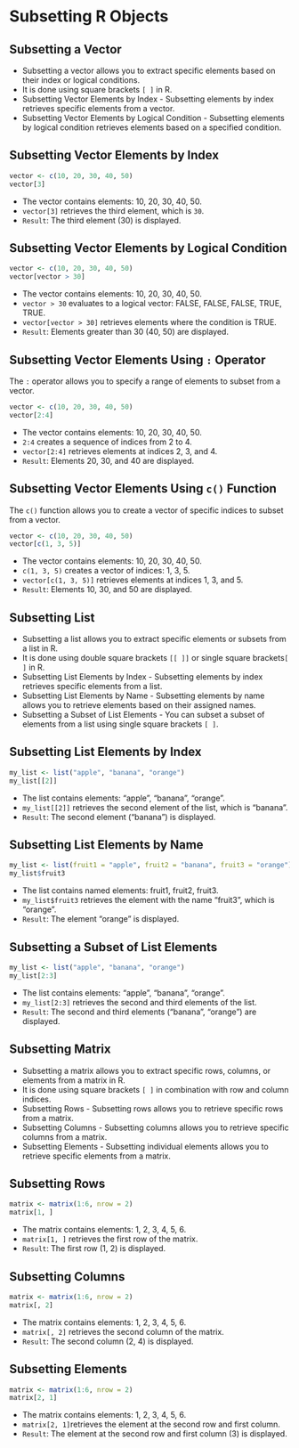 # Subsetting R Objects

## Subsetting a Vector

-   Subsetting a vector allows you to extract specific elements based on their index or logical conditions.
-   It is done using square brackets `[ ]` in R.
-   Subsetting Vector Elements by Index - Subsetting elements by index retrieves specific elements from a vector.
-   Subsetting Vector Elements by Logical Condition - Subsetting elements by logical condition retrieves elements based on a specified condition.

## Subsetting Vector Elements by Index

```{r, subset-vector-1}
vector <- c(10, 20, 30, 40, 50)
vector[3]
```

-   The vector contains elements: 10, 20, 30, 40, 50.
-   `vector[3]` retrieves the third element, which is `30`.
-   `Result`: The third element (30) is displayed.

## Subsetting Vector Elements by Logical Condition

```{r,subset-vector-2}
vector <- c(10, 20, 30, 40, 50)
vector[vector > 30]
```

-   The vector contains elements: 10, 20, 30, 40, 50.
-   `vector > 30` evaluates to a logical vector: FALSE, FALSE, FALSE, TRUE, TRUE.
-   `vector[vector > 30]` retrieves elements where the condition is TRUE.
-   `Result`: Elements greater than 30 (40, 50) are displayed.

## Subsetting Vector Elements Using `:` Operator

The `:` operator allows you to specify a range of elements to subset from a vector.

```{r, subset-vector-3}
vector <- c(10, 20, 30, 40, 50)
vector[2:4]
```

-   The vector contains elements: 10, 20, 30, 40, 50.
-   `2:4` creates a sequence of indices from 2 to 4.
-   `vector[2:4]` retrieves elements at indices 2, 3, and 4.
-   `Result`: Elements 20, 30, and 40 are displayed.

## Subsetting Vector Elements Using `c()` Function

The `c()` function allows you to create a vector of specific indices to subset from a vector.

```{r, subset-vector-4}
vector <- c(10, 20, 30, 40, 50)
vector[c(1, 3, 5)]
```

-   The vector contains elements: 10, 20, 30, 40, 50.
-   `c(1, 3, 5)` creates a vector of indices: 1, 3, 5.
-   `vector[c(1, 3, 5)]` retrieves elements at indices 1, 3, and 5.
-   `Result`: Elements 10, 30, and 50 are displayed.

## Subsetting List

-   Subsetting a list allows you to extract specific elements or subsets from a list in R.
-   It is done using double square brackets `[[ ]]` or single square brackets`[ ]` in R.
-   Subsetting List Elements by Index - Subsetting elements by index retrieves specific elements from a list.
-   Subsetting List Elements by Name - Subsetting elements by name allows you to retrieve elements based on their assigned names.
-   Subsetting a Subset of List Elements - You can subset a subset of elements from a list using single square brackets `[ ]`.

## Subsetting List Elements by Index

```{r, subset-list-1}
my_list <- list("apple", "banana", "orange")
my_list[[2]]
```

-   The list contains elements: "apple", "banana", "orange".
-   `my_list[[2]]` retrieves the second element of the list, which is "banana".
-   `Result`: The second element ("banana") is displayed.

## Subsetting List Elements by Name

```{r, subset-list-2}
my_list <- list(fruit1 = "apple", fruit2 = "banana", fruit3 = "orange")
my_list$fruit3
```

-   The list contains named elements: fruit1, fruit2, fruit3.
-   `my_list$fruit3` retrieves the element with the name "fruit3", which is "orange".
-   `Result`: The element "orange" is displayed.

## Subsetting a Subset of List Elements

```{r, subset-list-3}
my_list <- list("apple", "banana", "orange")
my_list[2:3]
```

-   The list contains elements: "apple", "banana", "orange".
-   `my_list[2:3]` retrieves the second and third elements of the list.
-   `Result`: The second and third elements ("banana", "orange") are displayed.

## Subsetting Matrix

-   Subsetting a matrix allows you to extract specific rows, columns, or elements from a matrix in R.
-   It is done using square brackets `[ ]` in combination with row and column indices.
-   Subsetting Rows - Subsetting rows allows you to retrieve specific rows from a matrix.
-   Subsetting Columns - Subsetting columns allows you to retrieve specific columns from a matrix.
-   Subsetting Elements - Subsetting individual elements allows you to retrieve specific elements from a matrix.

## Subsetting Rows

```{r, subset-mat-1}
matrix <- matrix(1:6, nrow = 2)
matrix[1, ]
```

-   The matrix contains elements: 1, 2, 3, 4, 5, 6.
-   `matrix[1, ]` retrieves the first row of the matrix.
-   `Result`: The first row (1, 2) is displayed.

## Subsetting Columns

```{r, subset-mat-2}
matrix <- matrix(1:6, nrow = 2)
matrix[, 2]
```

-   The matrix contains elements: 1, 2, 3, 4, 5, 6.
-   `matrix[, 2]` retrieves the second column of the matrix.
-   `Result`: The second column (2, 4) is displayed.

## Subsetting Elements

```{r, subset-mat-3}
matrix <- matrix(1:6, nrow = 2)
matrix[2, 1]
```

-   The matrix contains elements: 1, 2, 3, 4, 5, 6.
-   `matrix[2, 1]`retrieves the element at the second row and first column.
-   `Result`: The element at the second row and first column (3) is displayed.
